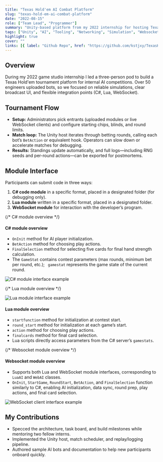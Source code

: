 ```yaml
---
title: "Texas Hold'em AI Combat Platform"
slug: "texas-hold-em-ai-combat-platform"
date: "2022-08-15"
role: ["Team Lead", "Programmer"]
summary: "Unity-based platform from my 2022 internship for hosting Texas Hold'em AI tournaments, complete with Lua/C#/WebSocket hooks and broadcast overlays."
tags: ["Unity", "AI", "Tooling", "Networking", "Simulation", "Websocket", "Lua"]
highlight: true
cover: ""
links: [{ label: "Github Repo", href: "https://github.com/kstjxy/TexasHoldemBattle" }]
---
```




## Overview

During my 2022 game studio internship I led a three-person pod to build a Texas Hold'em tournament platform for internal AI competitions. Over 50 engineers uploaded bots, so we focused on reliable simulations, clear broadcast UI, and flexible integration points (C#, Lua, WebSocket).

## Tournament Flow

- **Setup:** Administrators pick entrants (uploaded modules or live WebSocket clients) and configure starting chips, blinds, and round limits.
- **Match loop:** The Unity host iterates through betting rounds, calling each bot’s `BetAction` or equivalent hook. Operators can slow down or accelerate matches for debugging.
- **Results:** Standings update automatically, and full logs—including RNG seeds and per-round actions—can be exported for postmortems.

## Module Interface

Participants can submit code in three ways:

1. **C# code module** in a specific format, placed in a designated folder (for debugging only).
2. **Lua module** written in a specific format, placed in a designated folder.
3. **WebSocket module** for interaction with the developer’s program.

<div className="not-prose my-8 space-y-12">
  {/* C# module overview */}
  <div className="grid grid-cols-1 items-start gap-6 md:grid-cols-2">
    <div>
      <h4 className="text-lg font-semibold">C# module overview</h4>
      <ul className="mt-2 list-disc pl-5 text-sm text-muted-foreground">
        <li><code>OnInit</code> method for AI player initialization.</li>
        <li><code>BetAction</code> method for choosing play actions.</li>
        <li><code>FinalSelection</code> method for selecting five cards for final hand strength calculation.</li>
        <li>
          The <code>GameStat</code> contains contest parameters (max rounds, minimum bet per round, etc.);
          <code> gamestat</code> represents the game state of the current round.
        </li>
      </ul>
    </div>
    <div className="rounded-lg bg-muted ">
      <img src={imgCSharp} alt="C# module interface example" className="h-auto w-full rounded-md" />
    </div>
  </div>

{/* Lua module overview */}

<div className="grid grid-cols-1 items-start gap-6 md:grid-cols-2">
  <div className="order-2 rounded-lg bg-muted md:order-1">
    <img src={imgLua} alt="Lua module interface example" className="h-auto w-full rounded-md" />
  </div>
  <div className="order-1 md:order-2">
    <h4 className="text-lg font-semibold">Lua module overview</h4>
    <ul className="mt-2 list-disc pl-5 text-sm text-muted-foreground">
      <li>
        <code>startfunction</code> method for initialization at contest start.
      </li>
      <li>
        <code>round_start</code> method for initialization at each game’s start.
      </li>
      <li>
        <code>action</code> method for choosing play actions.
      </li>
      <li>
        <code>finalcards</code> method for final card selection.
      </li>
      <li>
        Lua scripts directly access parameters from the C# server’s <code>gamestats</code>.
      </li>
    </ul>
  </div>
</div>

{/* Websocket module overview */}

  <div className="grid grid-cols-1 items-start gap-6 md:grid-cols-2">
    <div>
      <h4 className="text-lg font-semibold">Websocket module overview</h4>
      <ul className="mt-2 list-disc pl-5 text-sm text-muted-foreground">
        <li>Supports both Lua and WebSocket module interfaces, corresponding to <code>LuaAI</code> and <code>WebAI</code> classes.</li>
        <li>
          <code>OnInit</code>, <code>StartGame</code>, <code>RoundStart</code>, <code>BetAction</code>, and <code>FinalSelection</code>
          function similarly to C#, enabling AI initialization, data sync, round prep, play actions, and final card selection.
        </li>
      </ul>
    </div>
    <div className="rounded-lg bg-muted">
      <img src={imgWebSocket} alt="WebSocket client interface example" className="h-auto w-full rounded-md" />
    </div>
  </div>
</div>

## My Contributions

- Specced the architecture, task board, and build milestones while mentoring two fellow interns.
- Implemented the Unity host, match scheduler, and replay/logging pipeline.
- Authored sample AI bots and documentation to help new participants onboard quickly.
